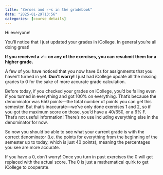 ```yaml
---
title: "Zeroes and ✓−s in the gradebook"
date: "2025-01-29T13:56"
categories: [course details]
---
```


Hi everyone!

You'll notice that I just updated your grades in iCollege. In general you're all doing great!

**If you received a ✓− on any of the exercises, you can resubmit them for a higher grade.**

A few of you have noticed that you now have 0s for assignments that you haven’t turned in yet. **Don’t worry!** I just had iCollege update all the missing grades to 0 for the sake of more accurate grade calculation. 

Before today, if you checked your grades on iCollege, you’d be failing even if you turned in everything and got 100% on everything. That’s because the denominator was 650 points—the total number of points you can get this semester. But that’s inaccurate—we've only done exercises 1 and 2, so if you got the maximum score on those, you'd have a 40/650, or a 6% F. That's not useful information! There’s no use including everything else in the denominator for now.

So now you should be able to see what your current grade is with the correct denominator (i.e. the points for everything from the beginning of the semester up to today, which is just 40 points), meaning the percentages you see are more accurate.

If you have a 0, don’t worry! Once you turn in past exercises the 0 will get replaced with the actual score. The 0 is just a mathematical quirk to get iCollege to cooperate.
